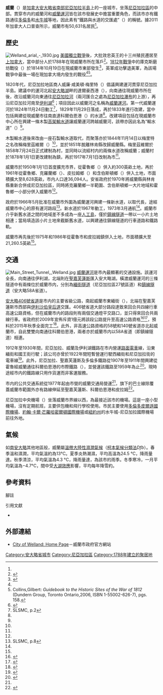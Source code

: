 {{noteTA
|G1=地名
|1=zh-hans:凯瑟琳;zh-hk:嘉芙蓮;zh-mo:嘉芙蓮;zh-tw:凱瑟琳;
|2=zh-hans:哈密尔顿;zh-hk:咸美頓;zh-mo:咸美頓;zh-tw:哈密爾頓;
}}
{{Infobox settlement
|name                   = 威蘭
|native_name            = {{lang|en|Welland}}
|settlement_type        = 市
|official_name          = 
|nickname               = {{lang-en|The Rose City}}（玫瑰之城）
|motto                  = {{lang-en|Where Rails and Water Meet}}（鐵路與水道的交匯處）
|image_skyline          = Welland Civic Centre.jpg
|imagesize              =
|image_caption          = 威蘭市政廳廣場
|image_flag             =
|image_blank_emblem     =
|image_shield           = 
|shield_size            = 
|image_map              = Welland-niagara.png
|mapsize                = 200px
|map_caption            = 威蘭在尼亞加拉區內的位置
|image_dot_map          = Canada Southern Ontario location map 2.png
|dot_mapsize            = 250px
|dot_map_caption        = 威蘭在安大略省南部的位置
|dot_x = 123 |dot_y = 113
|latd=42 |latm=59 |lats= |latNS=N
|longd=79 |longm=14 |longs= |longEW=W
|coordinates_display    = inline,title
|coordinates_region     = CA-ON
|subdivision_type       = 國家
|subdivision_type1      = [[加拿大行政區劃|省]]
|subdivision_type2      = [[安大略省行政區劃|地區自治體]]
|subdivision_name       = {{CAN}}
|subdivision_name1      = {{ON}}
|subdivision_name2      = [[尼亞加拉區|尼亞加拉區]]
|leader_title           = 市長
|leader_title1          = 行政機關
|leader_title2          = [[加拿大國會下議院|國會下議員]]
|leader_title3          = [[安大略省議會|省議員]]
|leader_name            = Barry Sharpe
|leader_name1           = 威蘭市議會
|leader_name2           = Vance Badawey（[[加拿大自由黨|聯邦自由黨]]）
|leader_name3           = Jeff Burch (安大略新民主黨)
|established_title      = 聚落形成
|established_title2     = 建制<ref name="history"/>
|established_date       = 1788年
|established_date2      = 1858年（設村）<br>1878年（改設鎮）<br>1917年（改設市）
|area_magnitude         =
|area_footnotes         = <ref name="cp2011"/>
|area_total_km2         =
|area_land_km2          = 81.09
|area_water_km2         =
|area_water_percent     =
|area_urban_km2         =
|population_as_of       = 2011年
|population_footnotes   = <ref name="cp2011">{{cite web |url=http://www12.statcan.ca/census-recensement/2011/dp-pd/prof/details/page.cfm?Lang=E&Geo1=CSD&Code1=3526032&Geo2=CD&Code2=3526&Data=Count&SearchText=Welland&SearchType=Begins&SearchPR=01&B1=All&Custom=&TABID=1 |title=Welland, Ontario (Code 3526032) census profile |publisher=Statistics Canada |work=2011年加拿大人口普查 |accessdate=2012-08-20 |archive-date=2017-08-10 |archive-url=https://web.archive.org/web/20170810184259/http://www12.statcan.ca/census-recensement/2011/dp-pd/prof/details/page.cfm?Lang=E&Geo1=CSD&Code1=3526032&Geo2=CD&Code2=3526&Data=Count&SearchText=Welland&SearchType=Begins&SearchPR=01&B1=All&Custom=&TABID=1 |dead-url=no }}</ref>
|population_total       = 50631
|population_urban       =
|population_density_km2 = 624.4
|timezone               = [[北美東部時區|EST]]
|utc_offset             = −5
|timezone_DST           = EDT
|utc_offset_DST         = −4
|elevation_footnotes    = <ref name=envcan/>
|elevation_m            = 175.30
|postal_code_type       = [[加拿大郵區編號|郵區編號前綴]]
|postal_code            = L3B、L3C、L0S
|area_code              = 905/289
|website                = [http://www.welland.ca/ www.welland.ca]
|footnotes              =
}}

'''威蘭'''（{{lang-en|Welland}}）是[[加拿大|加拿大]][[安大略省|安大略省]][[南安大略|南部]][[尼亞加拉半島|尼亞加拉半島]]上的一座城市，坐落[[尼亞加拉區|尼亞加拉區]]的中部。貫穿市内的威蘭河和[[威蘭運河|威蘭運河]]皆在該市發展史中擔當重要角色，而該市亦有鐵路通往[[多倫多|多倫多]]和[[水牛城|水牛城]]等地，因此素有“鐵路與水道的交匯處”（{{lang|en|where rails and water meet}}）的稱號。據2011年加拿大人口普查所示，威蘭市有50,631名居民<ref name="cp2011"/>。

==歷史==
[[File:Welland_arial_-_1930.jpg|thumb]]
[[美國獨立戰爭|美國獨立戰爭]]後，大批效忠英王的十三州殖民遷居至[[上加拿大|上加拿大]]，當中部分人於1788年在現威蘭市所在落戶<ref name="history">{{Cite web | title = City of Welland: History | url = http://www.welland.ca/Facts/History.asp | accessdate = 2013-08-17 | deadurl = yes | archiveurl = https://web.archive.org/web/20130915125748/http://www.welland.ca/Facts/History.asp | archivedate = 2013-09-15 }}</ref>。[[1812年戰爭|1812年戰爭]]中的庫克斯磨坊戰役（{{lang|en|Battle of Cook's Mills}}）於1814年10月19日在現威蘭市東部發生<ref>{{Cite web |url=http://virtualwalk.ca/index.php/Welland-Ontario/History-Geography.html |title=存档副本 |access-date=2013-08-17 |archive-date=2012-03-13 |archive-url=https://web.archive.org/web/20120313121342/http://virtualwalk.ca/index.php/Welland-Ontario/History-Geography.html |dead-url=no }}</ref>，英軍成功擊退美軍，為該場戰爭中最後一場在現加拿大境内發生的戰役<ref name="history"/><ref>Collins,Gilbert: ''Guidebook to the Historic Sites of the War of 1812'' (Dundern Group, Toronto Ontario,2006, ISBN 1-55002-626-7), pgs. 158.</ref>。

1820年代，尼亞加拉地區商人威廉·咸美頓·梅里特（{{lang|en|William Hamilton Merritt}}）倡議興建運河貫穿尼亞加拉半島。建議中的運河北起[[安大略湖|安大略湖]]畔的達爾豪西港（{{lang|en|Port Dalhousie}}），向南通往現威蘭市所在後，改沿威蘭河向東通往[[尼亞加拉河|尼亞加拉河]]（兩河匯合之處為[[尼亞加拉瀑布|尼亞加拉瀑布]]的上游），再沿尼亞加拉河南至[[伊利湖|伊利湖]]<ref name="canalhistory">{{cite web |url=http://www.wellandcanal.com/hist.htm |title=Welland Canal: History |work=Anthony Raso |accessdate=2013-08-13 |archive-date=2020-10-27 |archive-url=https://web.archive.org/web/20201027195735/http://www.wellandcanal.com/hist.htm |dead-url=no }}</ref>；項目因此以威蘭河之名稱為[[威蘭運河|威蘭運河]]。第一代威蘭運河於1824年11月24日動工<ref>SLSMC, p.2</ref>，1829年11月29日落成，再於1833年進行改建，當中包括興建從現威蘭市往南直達科爾伯恩港（{{lang|en|Port Colbourne}}）的水道<ref name="canalhistory"/>。改建項目包括在現威蘭市中心所在興建一條木製[[高架渠|高架輸水道]]讓威蘭運河跨越威蘭河，該帶亦因此名為“輸水道”（{{lang|en|Aqueduct}}）<ref name="history"/>。

木製輸水道後來改由一座石製輸水道取代，而聚落亦於1844年11月14日以梅里特之名改稱梅里茲維爾（{{lang|en|Merrittsville}}）<ref name="history"/>，並於1851年脫離林肯縣改歸威蘭縣。梅里茲維爾於1858年7月24日正式建制為村，並同時以流經村内的兩條水道改稱威蘭；威蘭村於1878年1月1日更改建制為鎮，再於1917年7月1日改制為市<ref name="history"/>。

威蘭市於1950年1月1日首度擴充市界，從霍魯鄉（{{lang|en|Thorold Township}}）併入約300英畝土地，再於1961年從霍魯鄉、克羅蘭鄉（{{lang|en|Crowland}}）、皮拉姆鄉（{{lang|en|Pelham}}）和含伯斯頓鄉（{{lang|en|Humberstone}}）併入土地，市面積擴大至8,628英畝，市内人口達36,094人。安省政府於1970年將威蘭縣與林肯縣重新合併成尼亞加拉區，同時將克羅蘭鄉一半範圍、含伯斯頓鄉一大片地域和霍魯鄉一小部分併入威蘭市<ref name="history"/>。

政府於1966年5月批准在威蘭市外圍為威蘭運河興建一條新水道，以取代長{{convert|14.6|km|mi}}，途經威蘭市中心的原有運河路段<ref>SLSMC, p.8</ref>。新水道於1967年動工，1973年3月通航<ref name="canalhistory"/>。威蘭市介乎新舊水道之間的地域差不多成為一座[[人工島|人工島]]，僅於[[鎮線隧道|鎮線隧道]]一帶以一小片土地相連；當局填造該小片土地來截斷舊水道，以興建通往鎮線隧道的行車道路和鐵路軌。

威蘭市再先後於1975年和1986年從霍魯市和皮拉姆鎮併入土地，市面積擴大至21,260.5英畝<ref name="history"/>。

==交通==
[[File:Main_Street_Tunnel,_Welland.jpg|thumb]]
[[威蘭運河|威蘭運河]]是市內最顯著的交通設施。該運河全長{{convert|43.4|km|mi}}，向南通往伊利湖，北端則在[[聖凱瑟琳斯_(安大略)|聖嘉芙蓮斯]]匯入安大略湖。橫渡威蘭運河的三條隧道中有兩條位於威蘭市内，分別為[[緬街隧道|緬街隧道]]（尼亞加拉區27號區道）和[[鎮線隧道|鎮線隧道]]（安大略58A省道）。

[[安大略406號省道|安大略406號省道]]是市内的主要省級公路，南起威蘭市東緬街（{{lang|en|East Main Street}}），北端在聖嘉芙蓮斯市西部與[[伊利沙伯皇后道|伊利沙伯皇后道]]交匯。406號省道大部分路段達致來回合共四線行車高速公路資格，但在威蘭市内的路段則有兩個交通燈平交路口，並只得來回合共兩線行車。省政府於2009年宣佈斥資1億元將該段公路提升至高速公路資格<ref>{{cite news
 |title       = Bradley Announces 406 Widening
 |publisher   = Sun Media
 |work        = St. Catharines Standard
 |date        = May 16, 2009
 |url         = http://stcatharinesstandard.ca/ArticleDisplay.aspx?e=1571680
 |accessdate  = April 26, 2011
 |deadurl     = yes
 |archiveurl  = https://web.archive.org/web/20120323135320/http://www.stcatharinesstandard.ca/ArticleDisplay.aspx?e=1571680
 |archivedate = 2012年3月23日
 |df          = 
}}</ref><ref>{{cite news
 |title        = What's down the road for Hwy. 406
 |first        = Maryanne
 |last         = Firth
 |publisher    = Sun Media
 |work         = Welland Tribune
 |date         = 2012-01-20
 |url          = http://www.wellandtribune.ca/2012/01/19/whats-down-the-road-for-hwy-406
 |accessdate   = 2013-08-12
 |archive-url  = https://web.archive.org/web/20171205071155/http://www.wellandtribune.ca/2012/01/19/whats-down-the-road-for-hwy-406
 |archive-date = 2017-12-05
 |dead-url     = yes
}}</ref>，預料於2015年秋季全面完工<ref name="IBI">{{cite web
 |title       = Highway 406 Expansion - Construction Updates
 |work        = IBI Group
 |url         = http://hwy406expansion.ca/construction.aspx
 |accessdate  = 2013-08-12
 |deadurl     = yes
 |archiveurl  = https://web.archive.org/web/20130924224139/http://hwy406expansion.ca/construction.aspx
 |archivedate = 2013-09-24
}}</ref>。此外，非高速公路資格的58號和140號省道亦北起威蘭市，自此雙雙向南通往科爾伯恩港，兩者亦於威蘭市内以58A省道（即鎮線隧道）相連。

1912年至1930年間，尼亞加拉、威蘭及伊利湖鐵路在市内營運[[路面電車|路面電車]]線，沿東緬街和國王街行駛；該公司亦曾於1922年間短暫營運行駛西緬街和尼亞加拉街的電車線<ref name = NST>{{cite book | last = Mills | first = John | title = Niagara, St. Catharines and Toronto Railway | publisher = Railfare DC Books | year = 2007 | location = Canada | pages = 198–199 | isbn = 1-897190-27-1}}</ref>。此外，尼亞加拉、聖嘉芙蓮斯及多倫多鐵路從1907年至1911年間興建從霍魯經威蘭通往科爾伯恩港的市際鐵路（{{lang|en|interurban}}），並營運該鐵路至1959年為止<ref>{{Cite web | title = Niagara Rails - Electric Lines | url = http://home.cogeco.ca/~trains/rrct.htm | accessdate = 2013-08-17 | deadurl = yes | archiveurl = https://web.archive.org/web/20101125063507/http://home.cogeco.ca/~trains/rrct.htm | archivedate = 2010-11-25 }}</ref>。現時途經市内的鐵路線只用作貨運而非客運服務。

市内的公共交通系統從1977年起由市營的威蘭交通局營運<ref name="history"/>，旗下的巴士線除覆蓋威蘭市範圍外亦有路線伸延至聖嘉芙蓮斯、科爾伯恩港和皮拉姆<ref name=WT>{{Cite web | title = Routes and Schedules | url = http://welland.ca/Transit/Route_schedules.pdf | accessdate = 2009-01-15 | deadurl = yes | archiveurl = https://web.archive.org/web/20110622181710/http://www.welland.ca/transit/Route_schedules.pdf | archivedate = 2011-06-22 }}</ref>。

尼亞加拉中央機場（{{lang|en|Niagara Central Airport}}）坐落威蘭市界線以西，為最接近該市的機場。這是一座小型機場，沒有定期航班，主要供包機和飛行學校使用。市民主要使用[[多倫多皮爾遜國際機場|多倫多皮爾遜國際機場]]、[[約翰·卡爾·芒羅哈密爾頓國際機場|約翰·卡爾·芒羅哈密爾頓國際機場]]或[[紐約州|紐約州]]的水牛城-尼亞加拉國際機場前往外地。

==氣候==
如[[南安大略|南安大略]]其他地區般，威蘭屬[[溫帶大陸性濕潤氣候|溫帶大陸性濕潤氣候]]（[[柯本氣候分類法|柯本氣候分類法]]''Dfb''）。春季溫和濕潤，平均氣溫約為13°C。夏季炎熱潮濕，平均高溫為24.5 °C，降雨量達{{convert|251|mm|in}}。秋季清涼，平均氣溫為4.3 °C，降雨量達{{convert|273.7|mm|in}}，為該市的雨季。冬季寒冷，一月平均氣溫為−4.7°C，間中受[[大湖效應|大湖效應]]影響，平均每年降雪約{{convert|97.8|cm|in}}。

{{Weather box
|location = 威蘭
|metric first = yes
|single line = yes
|Jan record high C = 20.0
|Feb record high C = 20.5
|Mar record high C = 27.0
|Apr record high C = 32.5
|May record high C = 33.9
|Jun record high C = 36.1
|Jul record high C = 37.8
|Aug record high C = 37.8
|Sep record high C = 35.0
|Oct record high C = 32.2
|Nov record high C = 25.6
|Dec record high C = 20.6
|year record high C = 37.8
|Jan high C = −0.8
|Feb high C = 0.0
|Mar high C = 5.3
|Apr high C = 12.2
|May high C = 19.2
|Jun high C = 24.1
|Jul high C = 26.7
|Aug high C = 25.7
|Sep high C = 21.2
|Oct high C = 14.8
|Nov high C = 8.2
|Dec high C = 2.3
|year high C = 13.2
|Jan mean C = −4.7
|Feb mean C = −4.3
|Mar mean C = 0.7
|Apr mean C = 6.9
|May mean C = 13.4
|Jun mean C = 18.6
|Jul mean C = 21.4
|Aug mean C = 20.6
|Sep mean C = 16.3
|Oct mean C = 10.0
|Nov mean C = 4.3
|Dec mean C = −1.5
|year mean C = 8.5
|Jan low C = −8.6
|Feb low C = −8.5
|Mar low C = −3.9
|Apr low C = 1.6
|May low C = 7.6
|Jun low C = 13.1
|Jul low C = 16.1
|Aug low C = 15.4
|Sep low C = 11.3
|Oct low C = 5.2
|Nov low C = 0.4
|Dec low C = −5.3
|year low C = 3.7
|Jan record low C = −32.8
|Feb record low C = −31.1
|Mar record low C = −27.8
|Apr record low C = −18.3
|May record low C = −6.1
|Jun record low C = 1.1
|Jul record low C = 3.9
|Aug record low C = 0.5
|Sep record low C = −2.2
|Oct record low C = −8.9
|Nov record low C = −20.0
|Dec record low C = −27.8
|year record low C = −32.8
|Jan precipitation mm = 76.7
|Feb precipitation mm = 66.3
|Mar precipitation mm = 77.8
|Apr precipitation mm = 76.5
|May precipitation mm = 77.7
|Jun precipitation mm = 91.5
|Jul precipitation mm = 70.4
|Aug precipitation mm = 82.7
|Sep precipitation mm = 97.9
|Oct precipitation mm = 84.5
|Nov precipitation mm = 91.6
|Dec precipitation mm = 97.6
|year precipitation mm = 991.3
|Jan rain mm = 34.8
|Feb rain mm = 30.4
|Mar rain mm = 57.8
|Apr rain mm = 71.5
|May rain mm = 77.3
|Jun rain mm = 91.5
|Jul rain mm = 70.4
|Aug rain mm = 82.7
|Sep rain mm = 97.9
|Oct rain mm = 84.3
|Nov rain mm = 82.1
|Dec rain mm = 57.6
|year rain mm = 838.4
|Jan snow cm = 41.9
|Feb snow cm = 35.9
|Mar snow cm = 20.0
|Apr snow cm = 5.0
|May snow cm = 0.4
|Jun snow cm = 0
|Jul snow cm = 0
|Aug snow cm = 0
|Sep snow cm = 0
|Oct snow cm = 0.2
|Nov snow cm = 9.5
|Dec snow cm = 40.0
|year snow cm = 152.9
|unit precipitation days= 0.2 mm
|Jan precipitation days= 14.8
|Feb precipitation days= 12.7
|Mar precipitation days= 12.6
|Apr precipitation days= 13.3
|May precipitation days= 12.9
|Jun precipitation days= 11.9
|Jul precipitation days= 10.3
|Aug precipitation days= 10.8
|Sep precipitation days= 11.6
|Oct precipitation days= 12.4
|Nov precipitation days= 14.0
|Dec precipitation days= 15.5
|year precipitation days= 152.9
|unit rain days= 0.2 mm
|Jan rain days= 5.8
|Feb rain days= 5.2
|Mar rain days= 9.1
|Apr rain days= 12.5
|May rain days= 12.9
|Jun rain days= 11.9
|Jul rain days= 10.3
|Aug rain days= 10.8
|Sep rain days= 11.6
|Oct rain days= 12.4
|Nov rain days= 12.2
|Dec rain days= 8.7
|year rain days= 123.4
|unit snow days= 0.2 cm
|Jan snow days= 9.9
|Feb snow days= 8.3
|Mar snow days= 4.9
|Apr snow days= 1.4
|May snow days= 0.07
|Jun snow days= 0
|Jul snow days= 0
|Aug snow days= 0
|Sep snow days= 0
|Oct snow days= 0.07
|Nov snow days= 2.4
|Dec snow days= 8.1
|year snow days= 35.1
|source 1 = [[加拿大環境部|加拿大環境部]] <ref name=envcan>Environment Canada, [http://climate.weatheroffice.gc.ca/climate_normals/results_e.html?stnID=4712&lang=e&dCode=1&province=ONT&provBut=&month1=0&month2=12 Canadian Climate Normals 1971-2000]{{Dead link}}</ref>
|date=August 2010
}}

==參考資料==
;腳註
{{Reflist|2}}

;引用文獻
*{{Cite web |url=http://www.greatlakes-seaway.com/en/pdf/welland.pdf |title=The Welland Canal section of the St. Lawrence Seaway |accessdate=2013-08-13 |work=Information Services |publisher=St. Lawrence Seaway Management Corporation |date=2003-03 |archive-url=https://web.archive.org/web/20121119003530/http://www.greatlakes-seaway.com/en/pdf/welland.pdf |archive-date=2012-11-19 |dead-url=yes }}

==外部連結==
{{commonscat|Welland, Ontario}}
*{{en}}[https://web.archive.org/web/20070929182227/http://www.welland.ca/ City of Welland: Home Page]－威蘭市政府官方網站

[[Category:安大略省城市|Category:安大略省城市]]
[[Category:尼亞加拉區|Category:尼亞加拉區]]
[[Category:1788年建立的聚居地|Category:1788年建立的聚居地]]